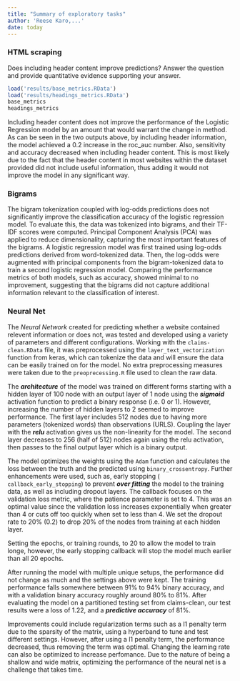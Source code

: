 ```yaml
---
title: "Summary of exploratory tasks"
author: 'Reese Karo,...'
date: today
---
```


### HTML scraping

Does including header content improve predictions? Answer the question and provide quantitative evidence supporting your answer.

```r
load('results/base_metrics.RData')
load('results/headings_metrics.RData')
base_metrics
headings_metrics
```

Including header content does not improve the performance of the Logistic Regression model by an amount that would warrant the change in method. As can be seen in the two outputs above, by including header information, the model achieved a 0.2 increase in the roc_auc number. Also, sensitivity and accuracy decreased when including header content. This is most likely due to the fact that the header content in most websites within the dataset provided did not include useful information, thus adding it would not improve the model in any significant way.

### Bigrams

The bigram tokenization coupled with log-odds predictions does not significantly improve the classification accuracy of the logistic regression model. To evaluate this, the data was tokenized into bigrams, and their TF-IDF scores were computed. Principal Component Analysis (PCA) was applied to reduce dimensionality, capturing the most important features of the bigrams. A logistic regression model was first trained using log-odds predictions derived from word-tokenized data. Then, the log-odds were augmented with principal components from the bigram-tokenized data to train a second logistic regression model. Comparing the performance metrics of both models, such as accuracy, showed minimal to no improvement, suggesting that the bigrams did not capture additional information relevant to the classification of interest.

### Neural Net

The *Neural Network* created for predicting whether a website contained relevent information or does not, was tested and developed using a variety of parameters and different configurations. Working with the `claims-clean.RData` file, it was preprocessed using the `layer_text_vectorization` function from keras, which can tokenize the data and will ensure the data can be easily trained on for the model. No extra preprocessing measures were taken due to the `preoprecessing.R` file used to clean the raw data.

The ***architecture*** of the model was trained on different forms starting with a hidden layer of 100 node with an output layer of 1 node using the ***sigmoid*** activation function to predict a binary response (i.e. 0 or 1). However, increasing the number of hidden layers to 2 seemed to improve performance. The first layer includes 512 nodes due to having more parameters (tokenized words) than observations (URLS). Coupling the layer with the ***relu*** activation gives us the non-linearity for the model. The second layer decreases to 256 (half of 512) nodes again using the relu activation, then passes to the final output layer which is a binary output.

The model optimizes the weights using the `Adam` function and calculates the loss between the truth and the predicted using `binary_crossentropy`. Further enhancements were used, such as, early stopping ( `callback_early_stopping`) to prevent ***over fitting*** the model to the training data, as well as including dropout layers. The callback focuses on the validation loss metric, where the patience parameter is set to 4. This was an optimal value since the validation loss increases exponentially when greater than 4 or cuts off too quickly when set to less than 4. We set the dropout rate to 20% (0.2) to drop 20% of the nodes from training at each hidden layer.

Setting the epochs, or training rounds, to 20 to allow the model to train longe, however, the early stopping callback will stop the model much earlier than all 20 epochs.

After running the model with multiple unique setups, the performance did not change as much and the settings above were kept. The training performance falls somewhere between 91% to 94% binary accuracy, and with a validation binary accuracy roughly around 80% to 81%. After evaluating the model on a partitioned testing set from claims-clean, our test results were a loss of 1.22, and a ***predictive accuracy*** of 81%.

Improvements could include regularization terms such as a l1 penalty term due to the sparsity of the matrix, using a hyperband to tune and test different settings. However, after using a l1 penalty term, the performance decreased, thus removing the term was optimal. Changing the learning rate can also be optimized to increase perfomance. Due to the nature of being a shallow and wide matrix, optimizing the performance of the neural net is a challenge that takes time.
